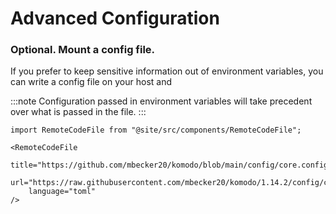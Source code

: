 # Advanced Configuration

### Optional. Mount a config file.

If you prefer to keep sensitive information out of environment variables, you can
write a config file on your host and

:::note
Configuration passed in environment variables will take precedent over what is passed in the file.
:::

```mdx-code-block
import RemoteCodeFile from "@site/src/components/RemoteCodeFile";

<RemoteCodeFile
	title="https://github.com/mbecker20/komodo/blob/main/config/core.config.toml"
	url="https://raw.githubusercontent.com/mbecker20/komodo/1.14.2/config/core.config.toml"
	language="toml"
/>
```